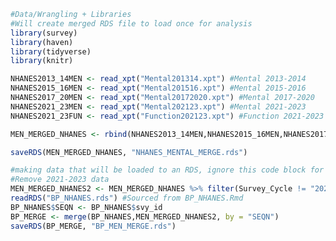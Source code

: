 ```r
#Data/Wrangling + Libraries
#Will create merged RDS file to load once for analysis
library(survey)
library(haven)
library(tidyverse)
library(knitr)

NHANES2013_14MEN <- read_xpt("Mental201314.xpt") #Mental 2013-2014
NHANES2015_16MEN <- read_xpt("Mental201516.xpt") #Mental 2015-2016
NHANES2017_20MEN <- read_xpt("Mental20172020.xpt") #Mental 2017-2020
NHANES2021_23MEN <- read_xpt("Mental202123.xpt") #Mental 2021-2023
NHANES2021_23FUN <- read_xpt("Function202123.xpt") #Function 2021-2023

MEN_MERGED_NHANES <- rbind(NHANES2013_14MEN,NHANES2015_16MEN,NHANES2017_20MEN,NHANES2021_23MEN) #rbind because variables are the same

saveRDS(MEN_MERGED_NHANES, "NHANES_MENTAL_MERGE.rds")
```

```r
#making data that will be loaded to an RDS, ignore this code block for future references 
#Remove 2021-2023 data
MEN_MERGED_NHANES2 <- MEN_MERGED_NHANES %>% filter(Survey_Cycle != "2021-2023")
readRDS("BP_NHANES.rds") #Sourced from BP_NHANES.Rmd
BP_NHANES$SEQN <- BP_NHANES$svy_id
BP_MERGE <- merge(BP_NHANES,MEN_MERGED_NHANES2, by = "SEQN")
saveRDS(BP_MERGE, "BP_MEN_MERGE.rds")
```